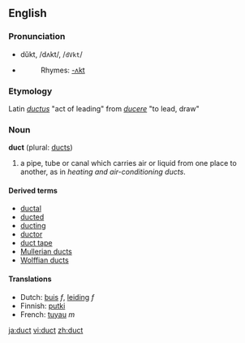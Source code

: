 ==English==
===Pronunciation===
*dŭkt, /dʌkt/, /<tt>dVkt</tt>/
*{{audio|en-us-duct.ogg|Audio (US)}}
*:Rhymes: [[Rhymes:English:-ʌkt|-ʌkt]]

===Etymology===
Latin ''[[ductus]]'' "act of leading" from ''[[ducere]]'' "to lead, draw"

===Noun===
'''duct''' (plural: [[ducts]])

#a pipe, tube or canal which carries air or liquid from one place to another, as in ''heating and air-conditioning ducts''.

====Derived terms====
*[[ductal]]
*[[ducted]]
*[[ducting]]
*[[ductor]]
*[[duct tape]]
*[[Mullerian duct]]s
*[[Wolffian duct]]s

====Translations====
*Dutch: [[buis]] ''f'', [[leiding]] ''f''
*Finnish: [[putki]]
*French: [[tuyau]] ''m''

[[ja:duct]]
[[vi:duct]]
[[zh:duct]]